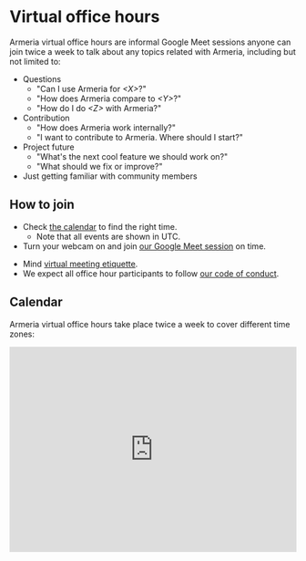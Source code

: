 # Virtual office hours

Armeria virtual office hours are informal Google Meet sessions anyone can join twice a week to talk about
any topics related with Armeria, including but not limited to:

* Questions
  * "Can I use Armeria for *&lt;X&gt;*?"
  * "How does Armeria compare to *&lt;Y&gt;*?"
  * "How do I do *&lt;Z&gt;* with Armeria?"
* Contribution
  * "How does Armeria work internally?"
  * "I want to contribute to Armeria. Where should I start?"
* Project future
  * "What's the next cool feature we should work on?"
  * "What should we fix or improve?"
* Just getting familiar with community members

## How to join

* Check [the calendar](#calendar) to find the right time.
  * Note that all events are shown in UTC.
* Turn your webcam on and join [our Google Meet session](https://meet.google.com/bha-ygps-zmm) on time.

<Warning>

* Mind [virtual meeting etiquette](https://www.goto.com/blog/7-rules-virtual-meeting-etiquette-every-professional-know).
* We expect all office hour participants to follow [our code of conduct](/community/code-of-conduct).

</Warning>

## Calendar

Armeria virtual office hours take place twice a week to cover different time zones:

<p>
  <iframe
    src="https://calendar.google.com/embed?src=3k9acea3tvki4dnj6tfptd55v0@group.calendar.google.com"
    style="width: 100%; height: 360px; border: 0;"
  />
</p>

### Importing the community event calendar

* Click [here](https://calendar.google.com/calendar?cid=3k9acea3tvki4dnj6tfptd55v0@group.calendar.google.com)
  if you're using Google Calendar.
* Import [this iCal file](https://calendar.google.com/calendar/ical/3k9acea3tvki4dnj6tfptd55v0%40group.calendar.google.com/public/basic.ics)
  if you're using an iCal-compatible app.
